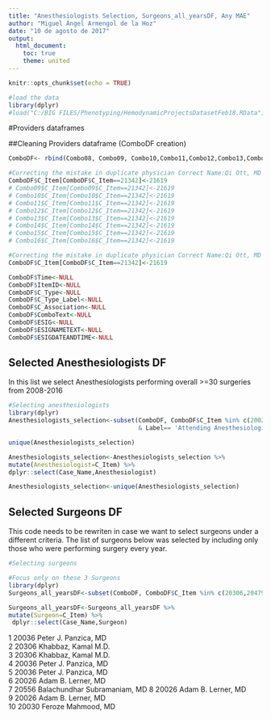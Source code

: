 ```yaml
---
title: "Anesthesiologists Selection, Surgeons_all_yearsDF, Any MAE"
author: "Miguel Ángel Armengol de la Hoz"
date: "10 de agosto de 2017"
output: 
  html_document:
    toc: true
    theme: united
---
```


```r
knitr::opts_chunk$set(echo = TRUE)
```

```r
#load the data
library(dplyr)
#load("C:/BIG FILES/Phenotyping/HemodynamicProjectsDatasetFeb18.RData")
```

#Providers dataframes 

##Cleaning Providers dataframe (ComboDF creation)

```r
ComboDF<- rbind(Combo08, Combo09, Combo10,Combo11,Combo12,Combo13,Combo14,Combo15,Combo16)

#Correcting the mistake in duplicate physician Correct Name:Qi Ott, MD
ComboDF$C_Item[ComboDF$C_Item==21342]<-21619
# Combo09$C_Item[Combo09$C_Item==21342]<-21619
# Combo10$C_Item[Combo10$C_Item==21342]<-21619
# Combo11$C_Item[Combo11$C_Item==21342]<-21619
# Combo12$C_Item[Combo12$C_Item==21342]<-21619
# Combo13$C_Item[Combo13$C_Item==21342]<-21619
# Combo14$C_Item[Combo14$C_Item==21342]<-21619
# Combo15$C_Item[Combo15$C_Item==21342]<-21619
# Combo16$C_Item[Combo16$C_Item==21342]<-21619

#Correcting the mistake in duplicate physician Correct Name:Qi Ott, MD
ComboDF$C_Item[ComboDF$C_Item==21342]<-21619

ComboDF$Time<-NULL
ComboDF$ItemID<-NULL
ComboDF$C_Type<-NULL
ComboDF$C_Type_Label<-NULL
ComboDF$C_Association<-NULL
ComboDF$ComboText<-NULL
ComboDF$ESIG<-NULL
ComboDF$ESIGNAMETEXT<-NULL
ComboDF$ESIGDATEANDTIME<-NULL

```

## Selected Anesthesiologists DF

In this list we select Anesthesiologists performing overall >=30 surgeries from 2008-2016

```r
#Selecting anesthesiologists
library(dplyr)
Anesthesiologists_selection<-subset(ComboDF, ComboDF$C_Item %in% c(20025,20026,20030,20036,20038,20051,20156,20359,20556,20935,21084,21105,21379,21507,21619,21839)
                                    & Label== 'Attending Anesthesiologist')

unique(Anesthesiologists_selection)

Anesthesiologists_selection<-Anesthesiologists_selection %>%
mutate(Anesthesiologist=C_Item) %>%
dplyr::select(Case_Name,Anesthesiologist)

Anesthesiologists_selection<-unique(Anesthesiologists_selection)

```

## Selected Surgeons DF

This code needs to be rewriten in case we want to select surgeons under a different criteria. The list of surgeons below was selected by including only those who were performing surgery every year.

```r
#Selecting surgeons

#Focus only on these 3 Surgeons
library(dplyr)
Surgeons_all_yearsDF<-subset(ComboDF, ComboDF$C_Item %in% c(20306,20479,20966))

Surgeons_all_yearsDF<-Surgeons_all_yearsDF %>%
mutate(Surgeon=C_Item) %>%
 dplyr::select(Case_Name,Surgeon)
```


 1  20036 Peter J. Panzica, MD        
 2  20306 Khabbaz, Kamal M.D.         
 3  20306 Khabbaz, Kamal M.D.         
 4  20036 Peter J. Panzica, MD        
 5  20036 Peter J. Panzica, MD        
 6  20026 Adam B. Lerner, MD          
 7  20556 Balachundhar Subramaniam, MD
 8  20026 Adam B. Lerner, MD          
 9  20026 Adam B. Lerner, MD          
10  20030 Feroze Mahmood, MD  

<!-- # Coefficient of variation, as percent -->
<!-- ```{r, eval=FALSE, include=FALSE, null_prefix=TRUE} -->
<!-- library(dplyr) -->

<!-- anesthesiologists<-unique(sort(Ljoin_AnestPlots$C_Item)) -->

<!-- anesthesiologist<-20025 -->
<!-- print(paste('Coefficient of variation, as percent for anesthesiologist:',anesthesiologist)) -->
<!--   for(year in 2008:2016){ -->
<!-- subset<-filter(FinalHemodynamicsDataset, format(as.Date(FinalHemodynamicsDataset$Surgery_Date),"%Y")==year & FinalHemodynamicsDataset$Anesthesiologist==anesthesiologist) -->
<!-- print(paste('Year:',year)) -->
<!-- print(sd(subset$, na.rm=TRUE)/ mean(subset$AUC60MAP_SL_ratio, na.rm=TRUE)*100) -->
<!--   } -->

<!-- anesthesiologist<-20026 -->
<!-- print(paste('Coefficient of variation, as percent for anesthesiologist:',anesthesiologist)) -->
<!--   for(year in 2008:2016){ -->
<!-- subset<-filter(Ljoin_AnestPlots, format(as.Date(Ljoin_AnestPlots$Surgery_Date),"%Y")==year & Ljoin_AnestPlots$C_Item==anesthesiologist) -->
<!-- print(paste('Year:',year)) -->
<!-- print(sd(subset$AUC60MAP_SL_ratio, na.rm=TRUE)/ mean(subset$AUC60MAP_SL_ratio, na.rm=TRUE)*100) -->
<!--   } -->

<!-- anesthesiologist<-20030 -->
<!-- print(paste('Coefficient of variation, as percent for anesthesiologist:',anesthesiologist)) -->
<!--   for(year in 2008:2016){ -->
<!-- subset<-filter(Ljoin_AnestPlots, format(as.Date(Ljoin_AnestPlots$Surgery_Date),"%Y")==year & Ljoin_AnestPlots$C_Item==anesthesiologist) -->
<!-- print(paste('Year:',year)) -->
<!-- print(sd(subset$AUC60MAP_SL_ratio, na.rm=TRUE)/ mean(subset$AUC60MAP_SL_ratio, na.rm=TRUE)*100) -->
<!--   } -->

<!-- anesthesiologist<-20036 -->
<!-- print(paste('Coefficient of variation, as percent for anesthesiologist:',anesthesiologist)) -->
<!--   for(year in 2008:2016){ -->
<!-- subset<-filter(Ljoin_AnestPlots, format(as.Date(Ljoin_AnestPlots$Surgery_Date),"%Y")==year & Ljoin_AnestPlots$C_Item==anesthesiologist) -->
<!-- print(paste('Year:',year)) -->
<!-- print(sd(subset$AUC60MAP_SL_ratio, na.rm=TRUE)/ mean(subset$AUC60MAP_SL_ratio, na.rm=TRUE)*100) -->
<!--   } -->

<!-- anesthesiologist<-20051 -->
<!-- print(paste('Coefficient of variation, as percent for anesthesiologist:',anesthesiologist)) -->
<!--   for(year in 2008:2016){ -->
<!-- subset<-filter(Ljoin_AnestPlots, format(as.Date(Ljoin_AnestPlots$Surgery_Date),"%Y")==year & Ljoin_AnestPlots$C_Item==anesthesiologist) -->
<!-- print(paste('Year:',year)) -->
<!-- print(sd(subset$AUC60MAP_SL_ratio, na.rm=TRUE)/ mean(subset$AUC60MAP_SL_ratio, na.rm=TRUE)*100) -->
<!--   } -->

<!-- anesthesiologist<-20359 -->
<!-- print(paste('Coefficient of variation, as percent for anesthesiologist:',anesthesiologist)) -->
<!--   for(year in 2008:2016){ -->
<!-- subset<-filter(Ljoin_AnestPlots, format(as.Date(Ljoin_AnestPlots$Surgery_Date),"%Y")==year & Ljoin_AnestPlots$C_Item==anesthesiologist) -->
<!-- print(paste('Year:',year)) -->
<!-- print(sd(subset$AUC60MAP_SL_ratio, na.rm=TRUE)/ mean(subset$AUC60MAP_SL_ratio, na.rm=TRUE)*100) -->
<!--   } -->

<!-- anesthesiologist<-20556 -->
<!-- print(paste('Coefficient of variation, as percent for anesthesiologist:',anesthesiologist)) -->
<!--   for(year in 2008:2016){ -->
<!-- subset<-filter(Ljoin_AnestPlots, format(as.Date(Ljoin_AnestPlots$Surgery_Date),"%Y")==year & Ljoin_AnestPlots$C_Item==anesthesiologist) -->
<!-- print(paste('Year:',year)) -->
<!-- print(sd(subset$AUC60MAP_SL_ratio, na.rm=TRUE)/ mean(subset$AUC60MAP_SL_ratio, na.rm=TRUE)*100) -->
<!--   } -->
<!-- ``` -->


<!-- ## Finding providers appearing all years -->

<!-- ```{r eval=FALSE, include=FALSE} -->
<!-- appearance_08<-data.frame(C_Item=unique(sort(Combo08$C_Item))) -->
<!-- appearance_08['appearing08']<-1 -->
<!-- appearance_09<-data.frame(C_Item=unique(sort(Combo09$C_Item))) -->
<!-- appearance_09['appearing09']<-1 -->
<!-- appearance_10<-data.frame(C_Item=unique(sort(Combo10$C_Item))) -->
<!-- appearance_10['appearing10']<-1 -->
<!-- appearance_11<-data.frame(C_Item=unique(sort(Combo11$C_Item))) -->
<!-- appearance_11['appearing11']<-1 -->
<!-- appearance_12<-data.frame(C_Item=unique(sort(Combo12$C_Item))) -->
<!-- appearance_12['appearing12']<-1 -->
<!-- appearance_13<-data.frame(C_Item=unique(sort(Combo13$C_Item))) -->
<!-- appearance_13['appearing13']<-1 -->
<!-- appearance_14<-data.frame(C_Item=unique(sort(Combo14$C_Item))) -->
<!-- appearance_14['appearing14']<-1 -->
<!-- appearance_15<-data.frame(C_Item=unique(sort(Combo15$C_Item))) -->
<!-- appearance_15['appearing15']<-1 -->
<!-- appearance_16<-data.frame(C_Item=unique(sort(Combo16$C_Item))) -->
<!-- appearance_16['appearing16']<-1 -->

<!-- citemlists<-left_join(data.frame(C_Item=unique(sort(ComboDF$C_Item))), appearance_08) -->
<!-- citemlists<-left_join(citemlists, appearance_09) -->
<!-- citemlists<-left_join(citemlists, appearance_10) -->
<!-- citemlists<-left_join(citemlists, appearance_11) -->
<!-- citemlists<-left_join(citemlists, appearance_12) -->
<!-- citemlists<-left_join(citemlists, appearance_13) -->
<!-- citemlists<-left_join(citemlists, appearance_14) -->
<!-- citemlists<-left_join(citemlists, appearance_15) -->
<!-- citemlists<-left_join(citemlists, appearance_16) -->
<!-- citemlists[is.na(citemlists)]<-0 -->

<!-- #creating an extra column with providers appearing all years -->
<!-- library(dplyr) -->
<!-- citemlists<-citemlists %>% -->
<!-- mutate(appearingallyears=if_else(rowSums(citemlists[,-1])==9,1,0)) -->
<!-- ``` -->


